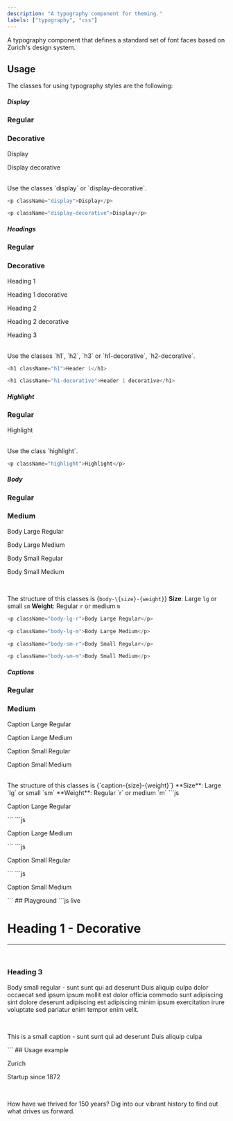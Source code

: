 ```yaml
---
description: "A typography component for theming."
labels: ["typography", "css"]
---
```

A typography component that defines a standard set of font faces based on Zurich's design system.
## Usage
The classes for using typography styles are the following:
##### Display
<div
  style={{
    display: "grid",
    gridTemplate: "30px 1fr / repeat(2, 1fr)",
    padding: "2rem",
    border: "1px solid var(--color-grayscale-medium-gray)",
    borderRadius: "4px",
    rowGap: "2rem",
  }}
>
  <h3 style={{ margin: 0 }}>Regular</h3>
  <h3 style={{ margin: 0 }}>Decorative</h3>
  <p className="display">Display</p>
  <p className="display-decorative">Display decorative</p>
</div>
<br />
Use the classes `display` or `display-decorative`.  

```js
<p className="display">Display</p>
```  

```js
<p className="display-decorative">Display</p>
```

##### Headings
<div
  style={{
    display: "grid",
    gridTemplate: "30px 1fr / repeat(2, 1fr)",
    padding: "2rem",
    border: "1px solid var(--color-grayscale-medium-gray)",
    borderRadius: "4px",
    rowGap: "2rem",
  }}
>
  <h3 style={{ margin: 0 }}>Regular</h3>
  <h3 style={{ margin: 0 }}>Decorative</h3>
  <p className="h1">Heading 1</p>
  <p className="h1-decorative">Heading 1 decorative</p>
  <p className="h2">Heading 2</p>
  <p className="h2-decorative">Heading 2 decorative</p>
  <p className="h3">Heading 3</p>
</div>
<br />
Use the classes `h1`, `h2`, `h3` or `h1-decorative`, `h2-decorative`.

```js
<h1 className="h1">Header 1</h1>
```

```js
<h1 className="h1-decorative">Header 1 decorative</h1>
```

##### Highlight
<div
  style={{
    display: "grid",
    gridTemplate: "30px 1fr / 1fr",
    padding: "2rem",
    border: "1px solid var(--color-grayscale-medium-gray)",
    borderRadius: "4px",
    rowGap: "2rem",
  }}
>
  <h3 style={{ margin: 0 }}>Regular</h3>
  <p className="highlight">Highlight</p>
</div>
<br />
Use the class `highlight`.

```js
<p className="highlight">Highlight</p>
```

##### Body
<div
  style={{
    display: "grid",
    gridTemplate: "30px 1fr / repeat(2, 1fr)",
    padding: "2rem",
    border: "1px solid var(--color-grayscale-medium-gray)",
    borderRadius: "4px",
    rowGap: "2rem",
  }}
>
  <h3 style={{ margin: 0 }}>Regular</h3>
  <h3 style={{ margin: 0 }}>Medium</h3>
  <p className="body-lg-r">Body Large Regular</p>
  <p className="body-lg-m">Body Large Medium</p>
  <p className="body-sm-r">Body Small Regular</p>
  <p className="body-sm-m">Body Small Medium</p>
</div>
<br />

The structure of this classes is {`body-\{size}-{weight}`}
**Size**: Large `lg` or small `sm`
**Weight**: Regular `r` or medium `m`

```js
<p className="body-lg-r">Body Large Regular</p>
```

```js
<p className="body-lg-m">Body Large Medium</p>
```

```js
<p className="body-sm-r">Body Small Regular</p>
```

```js
<p className="body-sm-m">Body Small Medium</p>
```

##### Captions
<div
  style={{
    display: "grid",
    gridTemplate: "30px 1fr / repeat(2, 1fr)",
    padding: "2rem",
    border: "1px solid var(--color-grayscale-medium-gray)",
    borderRadius: "4px",
    rowGap: "2rem",
  }}
>
  <h3 style={{ margin: 0 }}>Regular</h3>
  <h3 style={{ margin: 0 }}>Medium</h3>
  <p className="caption-lg-r">Caption Large Regular</p>
  <p className="caption-lg-m">Caption Large Medium</p>
  <p className="caption-sm-r">Caption Small Regular</p>
  <p className="caption-sm-m">Caption Small Medium</p>
</div>
<br />
The structure of this classes is {`caption-{size}-{weight}`}
**Size**: Large `lg` or small `sm`
**Weight**: Regular `r` or medium `m`
```js
<p className="caption-lg-r">Caption Large Regular</p>
```
```js
<p className="caption-lg-m">Caption Large Medium</p>
```
```js
<p className="caption-sm-r">Caption Small Regular</p>
```
```js
<p className="caption-sm-m">Caption Small Medium</p>
```
## Playground
```js live
<div
  style={{
    padding: "2rem",
    border: "1px solid var(--color-grayscale-medium-gray)",
    margin: "2rem",
  }}
>
  <h1 className="h1-decorative">Heading 1 - Decorative</h1>
  <hr />
  <br />
  <h3>Heading 3</h3>
  <p className="body-sm-r">
    Body small regular - sunt sunt qui ad deserunt Duis aliquip culpa dolor
    occaecat sed ipsum ipsum mollit est dolor officia commodo sunt adipiscing
    sint dolore deserunt adipiscing est adipiscing minim ipsum exercitation
    irure voluptate sed pariatur enim tempor enim velit.
  </p>
  <br />
  <p className="caption-sm-r">
    This is a small caption - sunt sunt qui ad deserunt Duis aliquip culpa
  </p>
</div>
```
## Usage example
<div
  style={{
    background: "var(--color-primary-data-light-blue)",
    borderRadius: "5px",
    width: "500px",
    padding: "4rem",
  }}
>
  <p className="display">Zurich</p>
  <p className="display">
    Startup <span className="display-decorative">since 1872</span>
  </p>
  <br />
  <p className="body-lg-r">
    How have we thrived for 150 years? Dig into our vibrant history to find out
    what drives us forward.
  </p>
</div>